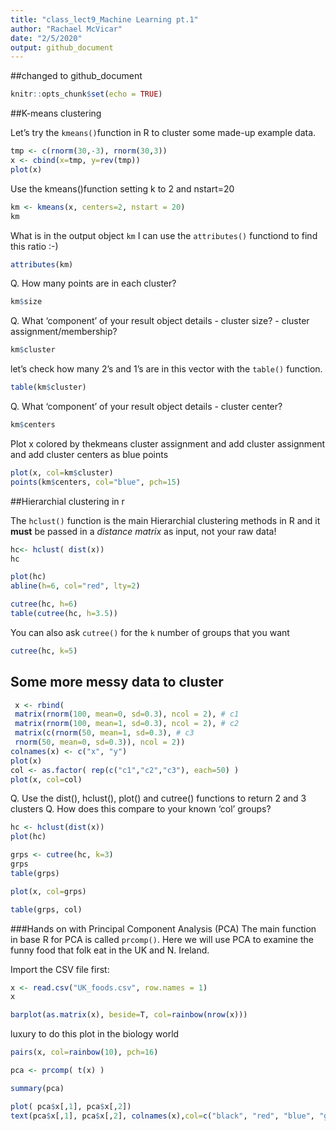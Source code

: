 ```yaml
---
title: "class_lect9_Machine Learning pt.1"
author: "Rachael McVicar"
date: "2/5/2020"
output: github_document
---
```

##changed to github_document
```r
knitr::opts_chunk$set(echo = TRUE)
```

##K-means clustering

Let's try the `kmeans()`function in R to cluster some made-up example data.

```r
tmp <- c(rnorm(30,-3), rnorm(30,3))
x <- cbind(x=tmp, y=rev(tmp))
plot(x)
```

Use the kmeans()function setting k to 2 and nstart=20
```r
km <- kmeans(x, centers=2, nstart = 20)
km
```

What is in the output object `km`
I can use the `attributes()` functiond to find this ratio :-)

```r
attributes(km)
```


Q. How many points are in each cluster?
```r
km$size
```

Q. What ‘component’ of your result object details
 - cluster size?
 - cluster assignment/membership?
```r
km$cluster
```
let's check how many 2's and 1's are in this vector with the `table()` function.
```r
table(km$cluster)
```


Q. What ‘component’ of your result object details
 - cluster center?
```r
km$centers
```
 
 Plot x colored by thekmeans cluster assignment and add cluster assignment and add cluster centers as blue points
 
```r
plot(x, col=km$cluster)
points(km$centers, col="blue", pch=15)
```
 
 
 ##Hierarchial clustering in r
 
 The `hclust()` function is the main Hierarchial clustering methods in R and it **must** be passed in a *distance matrix* as input, not your raw data!
 
```r
hc<- hclust( dist(x))
hc
```
 
```r
plot(hc)
abline(h=6, col="red", lty=2)
```
 
```r
cutree(hc, h=6)
table(cutree(hc, h=3.5))

```
 
 You can also ask `cutree()` for the `k` number of groups that you want
```r
cutree(hc, k=5)
```
 
## Some more messy data to cluster
```r
 x <- rbind(
 matrix(rnorm(100, mean=0, sd=0.3), ncol = 2), # c1
 matrix(rnorm(100, mean=1, sd=0.3), ncol = 2), # c2
 matrix(c(rnorm(50, mean=1, sd=0.3), # c3
 rnorm(50, mean=0, sd=0.3)), ncol = 2))
colnames(x) <- c("x", "y")
plot(x)
col <- as.factor( rep(c("c1","c2","c3"), each=50) )
plot(x, col=col)
```
 
 Q. Use the dist(), hclust(), plot() and cutree()
 functions to return 2 and 3 clusters
Q. How does this compare to your known 'col' groups?


```r
hc <- hclust(dist(x))
plot(hc)
```

```r
grps <- cutree(hc, k=3)
grps
table(grps)
```

```r
plot(x, col=grps)
```

```r
table(grps, col)
```

###Hands on with Principal Component Analysis (PCA)
The main function in base R for PCA is called `prcomp()`. Here we will use PCA to examine the funny food that folk eat in the UK and N. Ireland.

Import the CSV file first:
```r
x <- read.csv("UK_foods.csv", row.names = 1)
x
```

```r
barplot(as.matrix(x), beside=T, col=rainbow(nrow(x)))
```

luxury to do this plot in the biology world
```r
pairs(x, col=rainbow(10), pch=16)
```

```r
pca <- prcomp( t(x) )
```

```r
summary(pca)
```

```r
plot( pca$x[,1], pca$x[,2])
text(pca$x[,1], pca$x[,2], colnames(x),col=c("black", "red", "blue", "green"))
```

